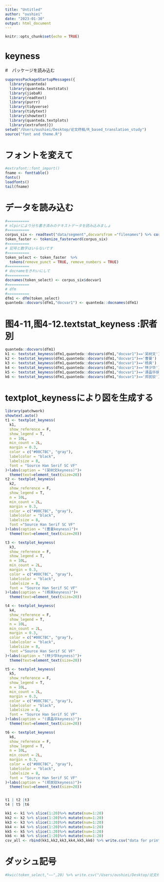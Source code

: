```yaml
---
title: "Untitled"
author: "oushiei"
date: "2023-01-30"
output: html_document
---
```


```r
knitr::opts_chunk$set(echo = TRUE)
```

# keyness

#　パッケージを読み込む
```r
suppressPackageStartupMessages({
  library(quanteda)
  library(quanteda.textstats)
  library(jiebaR)
  library(readtext)
  library(purrr)
  library(tidyverse)
  library(tidytext)
  library(showtext)
  library(quanteda.textplots)
  library(extrafont)})
setwd("/Users/oushiei/Desktop/论文终稿/R_based_translation_study")
source("font and theme.R")
```

# フォントを変えて
```r
#extrafont::font_import()
fname <- fonttable() 
fonts()
loadfonts()
tail(fname)
```

# データを読み込む
```r
#==========
# nlpirにより分ち書き済みのテキストデータを読み込みましょ
#==========
corpus_six <- readtext("data/segment",docvarsfrom ="filenames") %>% corpus()
token_faster <- tokenize_fasterword(corpus_six)
#==========
# 記号と数字はいらないです
#==========
token_select <- token_faster  %>% 
  tokens(remove_punct = TRUE, remove_numbers = TRUE) 
#==========
# docnameをきれいにして
#==========
docnames(token_select) <- corpus_six$docvar1
#==========
# dfm
#==========
dfm1 <- dfm(token_select)
quanteda::docvars(dfm1,"docvar1") <- quanteda::docnames(dfm1)
```

# 图4-11,图4-12.textstat_keyness :訳者別
```r
quanteda::docvars(dfm1)
k1 <- textstat_keyness(dfm1,quanteda::docvars(dfm1,"docvar1")=='吴树文') 
k2 <- textstat_keyness(dfm1,quanteda::docvars(dfm1,"docvar1")=='曹曼') 
k3 <- textstat_keyness(dfm1,quanteda::docvars(dfm1,"docvar1")=='杨爽') 
k4 <- textstat_keyness(dfm1,quanteda::docvars(dfm1,"docvar1")=='林少华') 
k5 <- textstat_keyness(dfm1,quanteda::docvars(dfm1,"docvar1")=='谭晶华徐建雄')
k6 <- textstat_keyness(dfm1,quanteda::docvars(dfm1,"docvar1")=='郑民钦') 
```

# textplot_keynessにより図を生成する
```r
library(patchwork)
showtext.auto()
t1 <- textplot_keyness(
  k1,
  show_reference = F,
  show_legend = T,
  n = 10L,
  min_count = 2L,
  margin = 0.3,
  color = c("#00C78C", "gray"),
  labelcolor = "black",
  labelsize = 8,
  font = "Source Han Serif SC VF"
)+labs(caption = "(吴树文keyness)")+
  theme(text=element_text(size=20))
t2 <- textplot_keyness(
  k2,
  show_reference = F,
  show_legend = T,
  n = 10L,
  min_count = 2L,
  margin = 0.3,
  color = c("#00C78C", "gray"),
  labelcolor = "black",
  labelsize = 8,
  font ="Source Han Serif SC VF"
)+labs(caption = "(曹曼keyness)")+
  theme(text=element_text(size=20))

t3 <- textplot_keyness(
  k3,
  show_reference = F,
  show_legend = T,
  n = 10L,
  min_count = 2L,
  margin = 0.3,
  color = c("#00C78C", "gray"),
  labelcolor = "black",
  labelsize = 8,
  font = "Source Han Serif SC VF"
)+labs(caption = "(杨爽keyness)")+
  theme(text=element_text(size=20))

t4 <- textplot_keyness(
  k4,
  show_reference = F,
  show_legend = T,
  n = 10L,
  min_count = 2L,
  margin = 0.3,
  color = c("#00C78C", "gray"),
  labelcolor = "black",
  labelsize = 8,
  font ="Source Han Serif SC VF"
)+labs(caption = "(林少华keyness)")+
  theme(text=element_text(size=20))

t5 <- textplot_keyness(
  k5,
  show_reference = F,
  show_legend = T,
  n = 10L,
  min_count = 2L,
  margin = 0.3,
  color = c("#00C78C", "gray"),
  labelcolor = "black",
  labelsize = 8,
  font = "Source Han Serif SC VF"
)+labs(caption = "(谭晶华keyness)")+
  theme(text=element_text(size=20))

t6 <- textplot_keyness(
  k6,
  show_reference = F,
  show_legend = T,
  n = 10L,
  min_count = 2L,
  margin = 0.3,
  color = c("#00C78C", "gray"),
  labelcolor = "black",
  labelsize = 8,
  font = "Source Han Serif SC VF"
)+labs(caption = "(郑民钦keyness)")+
  theme(text=element_text(size=20))


t1 | t2 |t3
t4 | t5 |t6
```

```r
kk1 <- k1 %>% slice(1:20)%>% mutate(num=1:20)
kk2 <- k2 %>% slice(1:20)%>% mutate(num=1:20)
kk3 <- k3 %>% slice(1:20)%>% mutate(num=1:20)
kk4 <- k4 %>% slice(1:20)%>% mutate(num=1:20)
kk5 <- k5 %>% slice(1:20)%>% mutate(num=1:20)
kk6 <- k6 %>% slice(1:20)%>% mutate(num=1:20)
csv_all <- rbind(kk1,kk2,kk3,kk4,kk5,kk6) %>% write.csv("data for print/keyness.csv")
```

# ダッシュ記号
```r
#kwic(token_select,"——",20) %>% write.csv("/Users/oushiei/Desktop/论文终稿/finalcode/data for print/ダッシュ.csv")
```

